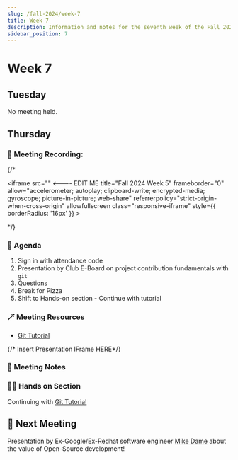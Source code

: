 ```yaml
---
slug: /fall-2024/week-7
title: Week 7
description: Information and notes for the seventh week of the Fall 2024 semester for the UMass Lowell Cloud Computing Club.
sidebar_position: 7
---
```


# Week 7

## Tuesday
No meeting held.

## Thursday

### 🎥 Meeting Recording:
{/* <div class="iframe-container">
    <iframe 
        src=""  <---- EDIT ME
        title="Fall 2024 Week 5" 
        frameborder="0" 
        allow="accelerometer; autoplay; clipboard-write; encrypted-media; gyroscope; picture-in-picture; web-share" 
        referrerpolicy="strict-origin-when-cross-origin" 
        allowfullscreen
        class="responsive-iframe"
        style={{
            borderRadius: '16px'
        }}
    >
    </iframe>
</div> */}

### 🚩 Agenda
1. Sign in with attendance code
2. Presentation by Club E-Board on project contribution fundamentals with `git`
3. Questions
4. Break for Pizza
5. Shift to Hands-on section - Continue with tutorial

### 🪄 Meeting Resources
- [Git Tutorial](/docs/category/git-version-control)

{/* Insert Presentation IFrame HERE*/}

### 📓 Meeting Notes


### 🧑‍💻 Hands on Section
Continuing with [Git Tutorial](/docs/category/git-version-control)

## 🚀 Next Meeting
Presentation by Ex-Google/Ex-Redhat software engineer [Mike Dame](https://www.linkedin.com/in/mike-dame-98600b35/) about the value of Open-Source development!

